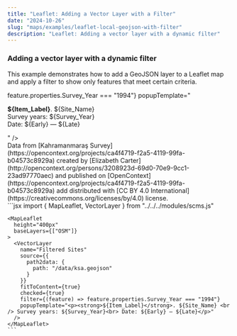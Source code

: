```yaml
---
title: "Leaflet: Adding a Vector Layer with a Filter"
date: "2024-10-26"
slug: "maps/examples/leaflet-local-geojson-with-filter"
description: "Leaflet: Adding a vector layer with a dynamic filter"
---
```



### Adding a vector layer with a dynamic filter

This example demonstrates how to add a GeoJSON layer to a Leaflet map and apply a filter to show only features that meet certain criteria.

<div className="row mt-3 mb-5 border-top border-bottom py-3">
  <div className="col-6">
    <MapLeaflet
      height="400px"
      baseLayers={["OSM"]}
    >
      <VectorLayer 
        name="Filtered Sites"
        source={{
          path2data: {
            path: "/data/ksa.geojson"
          }
        }}
        fitToContent={true}
        checked={true}
        filter={(feature) => feature.properties.Survey_Year === "1994"}
        popupTemplate="<p><strong>${Item_Label}</strong>. ${Site_Name} <br /> Survey years: ${Survey_Year}<br> Date: ${Early} — ${Late}</p>"
      />
    </MapLeaflet>
    <div className="text-muted small mt-3">
      Data from [Kahramanmaraş Survey](https://opencontext.org/projects/ca4f4719-f2a5-4119-99fa-b04573c8929a) created by [Elizabeth Carter](http://opencontext.org/persons/3208923d-69d0-70e9-9cc1-23ad97770aec) and published on [OpenContext](https://opencontext.org/projects/ca4f4719-f2a5-4119-99fa-b04573c8929a) add distributed with [CC BY 4.0 International](https://creativecommons.org/licenses/by/4.0) license.
    </div>

  </div>

  <div className="col-6">
    ```jsx
    import { MapLeaflet, VectorLayer } from "../../../modules/scms.js"

    <MapLeaflet
      height="400px"
      baseLayers={["OSM"]}
    >
      <VectorLayer
        name="Filtered Sites"
        source={{
          path2data: {
            path: "/data/ksa.geojson"
          }
        }}
        fitToContent={true}
        checked={true}
        filter={(feature) => feature.properties.Survey_Year === "1994"}
        popupTemplate="<p><strong>${Item_Label}</strong>. ${Site_Name} <br /> Survey years: ${Survey_Year}<br> Date: ${Early} — ${Late}</p>"
      />
    </MapLeaflet>
    ```

  </div>
</div>
